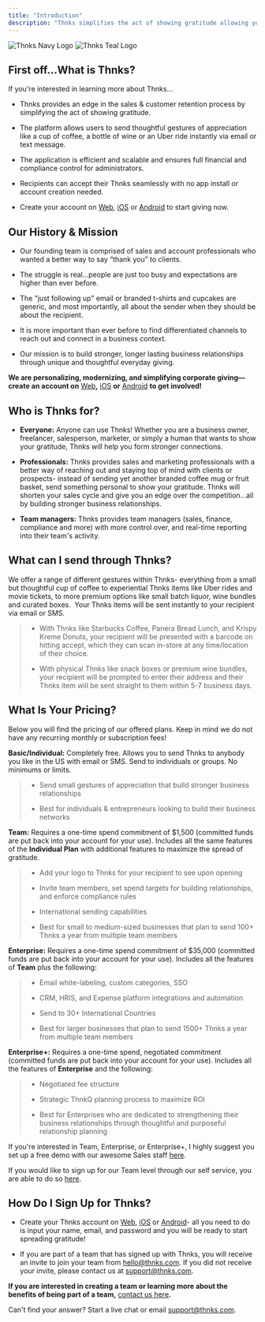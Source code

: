 ```yaml
---
title: "Introduction"
description: "Thnks simplifies the act of showing gratitude allowing you to send thoughtful gestures of appreciation like a cup of coffee, a bottle of wine, or a rideshare instantly via email or text message."
---
```


<img
  className="block dark:hidden"
  src="/logo/THNKS_PrimaryLogo_Navy.svg"
  alt="Thnks Navy Logo"
/>
<img
  className="hidden dark:block"
  src="/logo/THNKS_PrimaryLogo_Teal.svg"
  alt="Thnks Teal Logo"
/>

## First off...What is Thnks?

If you're interested in learning more about Thnks...

* Thnks provides an edge in the sales & customer retention process by simplifying the act of showing gratitude.

* The platform allows users to send thoughtful gestures of appreciation like a cup of coffee, a bottle of wine or an Uber ride instantly via email or text message.

* The application is efficient and scalable and ensures full financial and compliance control for administrators.

* Recipients can accept their Thnks seamlessly with no app install or account creation needed.

* Create your account on [Web](http://app.thnks.com/), [iOS](https://itunes.apple.com/us/app/thnks-smarter-business-gifting/id1186906257?mt=8) or [Android](https://play.google.com/store/apps/details?id=com.thnks) to start giving now.

## Our History & Mission

* Our founding team is comprised of sales and account professionals who wanted a better way to say “thank you” to clients.

* The struggle is real...people are just too busy and expectations are higher than ever before.

* The "just following up" email or branded t-shirts and cupcakes are generic, and most importantly, all about the sender when they should be about the recipient.

* It is more important than ever before to find differentiated channels to reach out and connect in a business context.

* Our mission is to build stronger, longer lasting business relationships through unique and thoughtful everyday giving.

**We are personalizing, modernizing, and simplifying corporate giving— create an account on** [Web](http://app.thnks.com/)**,** [iOS](https://itunes.apple.com/us/app/thnks-smarter-business-gifting/id1186906257?mt=8) **or** [Android](https://play.google.com/store/apps/details?id=com.thnks) **to get involved!**

## Who is Thnks for?

* **Everyone:** Anyone can use Thnks! Whether you are a business owner, freelancer, salesperson, marketer, or simply a human that wants to show your gratitude, Thnks will help you form stronger connections.

* **Professionals:** Thnks provides sales and marketing professionals with a better way of reaching out and staying top of mind with clients or prospects- instead of sending yet another branded coffee mug or fruit basket, send something personal to show your gratitude. Thnks will shorten your sales cycle and give you an edge over the competition...all by building stronger business relationships.

* **Team managers:** Thnks provides team managers (sales, finance, compliance and more) with more control over, and real-time reporting into their team's activity.

## What can I send through Thnks?

We offer a range of different gestures within Thnks- everything from a small but thoughtful cup of coffee to experiential Thnks items like Uber rides and movie tickets, to more premium options like small batch liquor, wine bundles and curated boxes.
​
Your Thnks items will be sent instantly to your recipient via email or SMS.

> * With Thnks like Starbucks Coffee, Panera Bread Lunch, and Krispy Kreme Donuts, your recipient will be presented with a barcode on hitting accept, which they can scan in-store at any time/location of their choice.
>
> * With physical Thnks like snack boxes or premium wine bundles, your recipient will be prompted to enter their address and their Thnks item will be sent straight to them within 5-7 business days.

## What Is Your Pricing?

Below you will find the pricing of our offered plans. Keep in mind we do not have any recurring monthly or subscription fees!

**Basic/Individual:** Completely free. Allows you to send Thnks to anybody you like in the US with email or SMS. Send to individuals or groups. No minimums or limits.

> * Send small gestures of appreciation that build stronger business relationships
>
> * Best for individuals & entrepreneurs looking to build their business networks

**Team:** Requires a one-time spend commitment of $1,500 (committed funds are put back into your account for your use). Includes all the same features of the **Individual Plan** with additional features to maximize the spread of gratitude.

> * Add your logo to Thnks for your recipient to see upon opening
>
> * Invite team members, set spend targets for building relationships, and enforce compliance rules
>
> * International sending capabilities
>
> * Best for small to medium-sized businesses that plan to send 100+ Thnks a year from multiple team members

**Enterprise:** Requires a one-time spend commitment of $35,000 (committed funds are put back into your account for your use). Includes all the features of **Team** plus the following:

> * Email white-labeling, custom categories, SSO
>
> * CRM, HRIS, and Expense platform integrations and automation
>
> * Send to 30+ International Countries
>
> * Best for larger businesses that plan to send 1500+ Thnks a year from multiple team members

**Enterprise+:** Requires a one-time spend, negotiated commitment (committed funds are put back into your account for your use). Includes all the features of **Enterprise** and the following:

> * Negotiated fee structure
>
> * Strategic ThnkQ planning process to maximize ROI
>
> * Best for Enterprises who are dedicated to strengthening their business relationships through thoughtful and purposeful relationship planning

If you're interested in Team, Enterprise, or Enterprise+, I highly suggest you set up a free demo with our awesome Sales staff [here](https://www.thnks.com/see-demo/).

If you would like to sign up for our Team level through our self service, you are able to do so [here](https://form.jotform.com/230254704806048).

## How Do I Sign Up for Thnks?

* Create your Thnks account on [Web](http://app.thnks.com/), [iOS](https://itunes.apple.com/us/app/thnks-smarter-business-gifting/id1186906257?mt=8) or [Android](https://play.google.com/store/apps/details?id=com.thnks)- all you need to do is input your name, email, and password and you will be ready to start spreading gratitude!

* If you are part of a team that has signed up with Thnks, you will receive an invite to join your team from [hello@thnks.com](mailto:hello@thnks.com). If you did not receive your invite, please contact us at [support@thnks.com](mailto:support@thnks.com).

**If you are interested in creating a team or learning more about the benefits of being part of a team,** [contact us here](https://www.thnks.com/see-demo)**.**

Can't find your answer? Start a live chat or email [support@thnks.com](mailto:support@thnks.com).